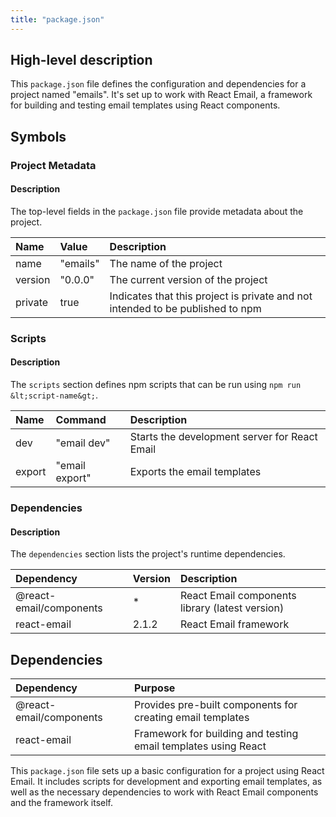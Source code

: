 ```yaml
---
title: "package.json"
---
```


## High-level description
This `package.json` file defines the configuration and dependencies for a project named "emails". It's set up to work with React Email, a framework for building and testing email templates using React components.

## Symbols

### Project Metadata
#### Description
The top-level fields in the `package.json` file provide metadata about the project.

| Name | Value | Description |
|:-----|:------|:------------|
| name | "emails" | The name of the project |
| version | "0.0.0" | The current version of the project |
| private | true | Indicates that this project is private and not intended to be published to npm |

### Scripts
#### Description
The `scripts` section defines npm scripts that can be run using `npm run &lt;script-name&gt;`.

| Name | Command | Description |
|:-----|:--------|:------------|
| dev | "email dev" | Starts the development server for React Email |
| export | "email export" | Exports the email templates |

### Dependencies
#### Description
The `dependencies` section lists the project's runtime dependencies.

| Dependency | Version | Description |
|:-----------|:--------|:------------|
| @react-email/components | * | React Email components library (latest version) |
| react-email | 2.1.2 | React Email framework |

## Dependencies
| Dependency | Purpose |
|:-----------|:--------|
| @react-email/components | Provides pre-built components for creating email templates |
| react-email | Framework for building and testing email templates using React |

This `package.json` file sets up a basic configuration for a project using React Email. It includes scripts for development and exporting email templates, as well as the necessary dependencies to work with React Email components and the framework itself.